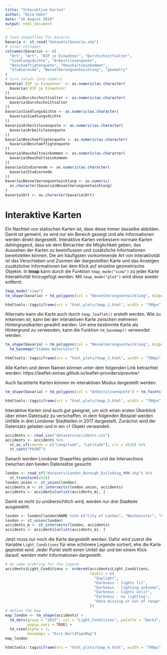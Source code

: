 ```yaml
---
title: "Interaktive Karten"
author: "Nico Hahn"
date: "16 August 2019"
output: html_document
---
```


```r
# load shapefiles for bavaria
bavaria <- st_read("datasets/bavaria.shp")
# nicer colnames
colnames(bavaria) <- c(
  "Ort", "Art", "BIP je Einwohner", "Durchschnittsalter",
  "Siedlungsdichte", "Arbeitslosenquote",
  "Beschaeftigtenquote", "Haushaltseinkommen",
  "Studierende", "Bevoelkerungsentwicklung", "geometry"
)
# turn values into numeric
bavaria$`BIP je Einwohner` <- as.numeric(as.character(
  bavaria$`BIP je Einwohner`
))
bavaria$Durchschnittsalter <- as.numeric(as.character(
  bavaria$Durchschnittsalter
))
bavaria$Siedlungsdichte <- as.numeric(as.character(
  bavaria$Siedlungsdichte
))
bavaria$Arbeitslosenquote <- as.numeric(as.character(
  bavaria$Arbeitslosenquote
))
bavaria$Beschaeftigtenquote <- as.numeric(as.character(
  bavaria$Beschaeftigtenquote
))
bavaria$Haushaltseinkommen <- as.numeric(as.character(
  bavaria$Haushaltseinkommen
))
bavaria$Studierende <- as.numeric(as.character(
  bavaria$Studierende
))
bavaria$Bevoelkerungsentwicklung <- as.numeric(
  as.character(bavaria$Bevoelkerungsentwicklung)
)
bavaria$Ort <- as.character(bavaria$Ort)
```

# Interaktive Karten
Ein Nachteil von statischen Karten ist, dass diese immer dasselbe abbilden. Damit ist gemeint, es wird nur ein Bereich gezeigt und alle Informationen werden direkt dargestellt. Interaktive Karten verbessern normale Karten dahingegend, dass sie dem Betrachter die Möglichkeit geben, das Aussehen der Karten zu beeinflussen und zusätzliche Informationen bereitstellen können. Die am häufigsten vorkommende Art von Interaktivität ist das Verschieben und Zoomen der dargestellten Karte und das Anzeigen zusätzlicher Informationen bei dem Klick auf einzelne geometrische Objekte. In **tmap** kann durch die Funktion `tmap_mode("view")` zu jeder Karte Interaktivität hinzugefügt werden. Mit `tmap_mode("plot")` wird diese wieder entfernt.
```r
tmap_mode("view")
tm_shape(bavaria) + tm_polygons(col = "Bevoelkerungsentwicklung", midpoint = 0)
```
```r
htmltools::tags$iframe(src = "html_plots/tmap_1.html", width = "700px", height = "700px")
```
Alternativ kann die Karte auch durch `tmap_leaflet()` erstellt werden. Wie zu erkennen ist, kann bei der interaktiven Karte zwischen mehreren Hintergrundkarten gewählt werden. Um eine bestimmte Karte als Hintergrund zu verwenden, kann die Funktion `tm_basemap()` verwendet werden.
```r
tm_shape(bavaria) + tm_polygons(col = "Bevoelkerungsentwicklung", midpoint = 0) +
  tm_basemap("Stamen.Watercolor")
```
```r
htmltools::tags$iframe(src = "html_plots/tmap_2.html", width = "700px", height = "400px")
```

Alle Karten und deren Namen können unter dem folgenden Link betrachtet werden:
https://leaflet-extras.github.io/leaflet-providers/preview/

Auch facettierte Karten können im interaktiven Modus dargestellt werden:

```r
tm_shape(bavaria) + tm_polygons(col = "Arbeitslosenquote") + tm_facets(by = "Art")
```
```r
htmltools::tags$iframe(src = "html_plots/tmap_3.html", width = "700px", height = "700px")
```
  
  
Interaktive Karten sind auch gut geeignet, um sich einen ersten Überblick über einen Datensatz zu verschaffen. 
In dem folgenden Beispiel werden Unfälle in drei Londoner Stadtteilen in 2017 dargestellt. Zunächst wird der Datensatz geladen und in ein `sf` Objekt verwandelt.

```r
accidents <- read_csv("datasets/accidents.csv")
accidents <- accidents %>%
  st_as_sf(coords = c("Longitude", "Latitude"), crs = 4326) %>%
  st_cast("POINT")
```

Danach werden Londoner Shapefiles geladen und die Intersections zwischen den beiden Datensätze gesucht.
```r
london <- read_sf("datasets/London_Borough_Excluding_MHW.shp") %>%
  st_transform(4326)
london_union <- st_union(london)
accidents_m <- st_intersects(london_union, accidents)
accidents <- accidents[unlist(accidents_m), ]
```

Damit es nicht zu unübersichtlich wird, werden nur drei Stadteile ausgewählt.
```r
london <- london[london$NAME %in% c("City of London", "Westminster", "Camden"), ]
london <- st_union(london)
accidents_m <- st_intersects(london, accidents)
accidents <- accidents[unlist(accidents_m), ]
```

Jetzt muss nur noch die Karte dargestellt werden. Dafür wird zuerst die Variable `Light_Conditions` für eine schönere Legende sortiert, ehe die Karte geplottet wird. Jeder Punkt stellt einen Unfall dar und bei einem Klick darauf, werden mehr Informationen dargestellt.

```r
# do some ordering for the legend
accidents$Light_Conditions <- ordered(accidents$Light_Conditions,
                                      levels = c(
                                        "Daylight",
                                        "Darkness - lights lit",
                                        "Darkness - lighting unknown",
                                        "Darkness - lights unlit",
                                        "Darkness - no lighting",
                                        "Data missing or out of range"
                                      ))
# define the map
map_london <- tm_shape(accidents) +
  tm_dots(group = "2017", col = "Light_Conditions", palette = "Dark2",
          popup.vars = TRUE) +
  tm_view(alpha = 1,
          basemaps = "Esri.WorldTopoMap")
map_london
```
```r
htmltools::tags$iframe(src = "html_plots/tmap_4.html", width = "700px", height = "700px")
```

